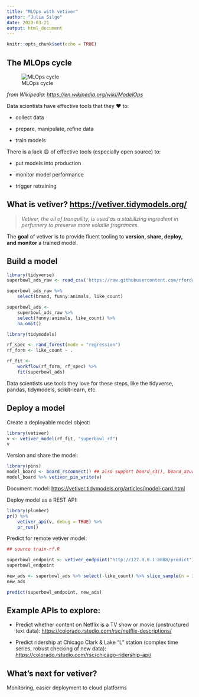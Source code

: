```yaml
---
title: "MLOps with vetiver"
author: "Julia Silge"
date: 2020-03-21
output: html_document
---
```


```r
knitr::opts_chunk$set(echo = TRUE)
```

## The MLOps cycle

![MLOps cycle](https://upload.wikimedia.org/wikipedia/commons/5/52/ModelOpsFlow.png)

*from Wikipedia: <https://en.wikipedia.org/wiki/ModelOps>*

Data scientists have effective tools that they ❤️ to:

-   collect data

-   prepare, manipulate, refine data

-   train models

There is a lack 😩 of effective tools (especially open source) to:

-   put models into production

-   monitor model performance

-   trigger retraining

## What is vetiver? <https://vetiver.tidymodels.org/>

> *Vetiver, the oil of tranquility, is used as a stabilizing ingredient in perfumery to preserve more volatile fragrances.*

The **goal** of vetiver is to provide fluent tooling to **version, share, deploy, and monitor** a trained model.

## Build a model

```r
library(tidyverse)
superbowl_ads_raw <- read_csv('https://raw.githubusercontent.com/rfordatascience/tidytuesday/master/data/2021/2021-03-02/youtube.csv')

superbowl_ads_raw %>%
    select(brand, funny:animals, like_count)

superbowl_ads <-
    superbowl_ads_raw %>%
    select(funny:animals, like_count) %>%
    na.omit()

```

```r
library(tidymodels)

rf_spec <- rand_forest(mode = "regression")
rf_form <- like_count ~ .

rf_fit <-
    workflow(rf_form, rf_spec) %>%
    fit(superbowl_ads)
```

Data scientists use tools they love for these steps, like the tidyverse, pandas, tidymodels, scikit-learn, etc.

## Deploy a model

Create a deployable model object:

```r
library(vetiver)
v <- vetiver_model(rf_fit, "superbowl_rf")
v
```

Version and share the model:

```r
library(pins)
model_board <- board_rsconnect() ## also support board_s3(), board_azure(), etc
model_board %>% vetiver_pin_write(v)
```

Document model: <https://vetiver.tidymodels.org/articles/model-card.html>

Deploy model as a REST API:

```r
library(plumber)
pr() %>%
    vetiver_api(v, debug = TRUE) %>%
    pr_run()
```

Predict for remote vetiver model:

```r
## source train-rf.R

superbowl_endpoint <- vetiver_endpoint("http://127.0.0.1:8088/predict")
superbowl_endpoint
```

```r
new_ads <- superbowl_ads %>% select(-like_count) %>% slice_sample(n = 3)
new_ads

predict(superbowl_endpoint, new_ads)
```

## Example APIs to explore:

-   Predict whether content on Netflix is a TV show or movie (unstructured text data): <https://colorado.rstudio.com/rsc/netflix-descriptions/>

-   Predict ridership at Chicago Clark & Lake "L" station (complex time series, robust checking of new data): <https://colorado.rstudio.com/rsc/chicago-ridership-api/>

## What's next for vetiver?

Monitoring, easier deployment to cloud platforms
